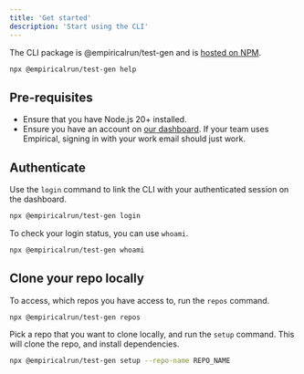 ```yaml
---
title: 'Get started'
description: 'Start using the CLI'
---
```


The CLI package is @empiricalrun/test-gen and is [hosted on NPM](https://www.npmjs.com/package/@empiricalrun/test-gen).

```sh
npx @empiricalrun/test-gen help
```

## Pre-requisites

- Ensure that you have Node.js 20+ installed.
- Ensure you have an account on [our dashboard](https://dash.empirical.run/). If your team uses Empirical, signing in with your work email should just work.

## Authenticate

Use the `login` command to link the CLI with your authenticated session on the dashboard.

```sh
npx @empiricalrun/test-gen login
```

To check your login status, you can use `whoami`.

```sh
npx @empiricalrun/test-gen whoami
```

## Clone your repo locally

To access, which repos you have access to, run the `repos` command.

```sh
npx @empiricalrun/test-gen repos
```

Pick a repo that you want to clone locally, and run the `setup` command. This will clone the repo, and install dependencies.

```sh
npx @empiricalrun/test-gen setup --repo-name REPO_NAME
```
